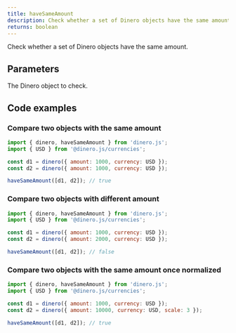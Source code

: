 ```yaml
---
title: haveSameAmount
description: Check whether a set of Dinero objects have the same amount.
returns: boolean
---
```


Check whether a set of Dinero objects have the same amount.

## Parameters

<Parameters>

<Parameter name="dineroObjects" type="Dinero<TAmount>[]" required={true}>

The Dinero object to check.

</Parameter>

</Parameters>

## Code examples

### Compare two objects with the same amount

```js
import { dinero, haveSameAmount } from 'dinero.js';
import { USD } from '@dinero.js/currencies';

const d1 = dinero({ amount: 1000, currency: USD });
const d2 = dinero({ amount: 1000, currency: USD });

haveSameAmount([d1, d2]); // true
```

### Compare two objects with different amount

```js
import { dinero, haveSameAmount } from 'dinero.js';
import { USD } from '@dinero.js/currencies';

const d1 = dinero({ amount: 1000, currency: USD });
const d2 = dinero({ amount: 2000, currency: USD });

haveSameAmount([d1, d2]); // false
```

### Compare two objects with the same amount once normalized

```js
import { dinero, haveSameAmount } from 'dinero.js';
import { USD } from '@dinero.js/currencies';

const d1 = dinero({ amount: 1000, currency: USD });
const d2 = dinero({ amount: 10000, currency: USD, scale: 3 });

haveSameAmount([d1, d2]); // true
```
